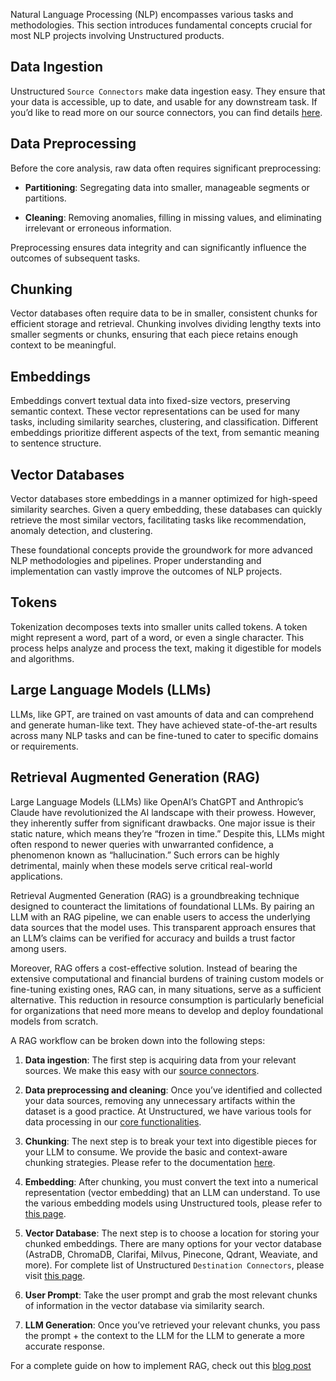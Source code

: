 

Natural Language Processing (NLP) encompasses various tasks and methodologies. This section introduces fundamental concepts crucial for most NLP projects involving Unstructured products.

## Data Ingestion

Unstructured `Source Connectors` make data ingestion easy. They ensure that your data is accessible, up to date, and usable for any downstream task. If you’d like to read more on our source connectors, you can find details [here](/ingest/source-connectors/overview).

## Data Preprocessing

Before the core analysis, raw data often requires significant preprocessing:

*   **Partitioning**: Segregating data into smaller, manageable segments or partitions.

*   **Cleaning**: Removing anomalies, filling in missing values, and eliminating irrelevant or erroneous information.


Preprocessing ensures data integrity and can significantly influence the outcomes of subsequent tasks.

## Chunking

Vector databases often require data to be in smaller, consistent chunks for efficient storage and retrieval. Chunking involves dividing lengthy texts into smaller segments or chunks, ensuring that each piece retains enough context to be meaningful.

## Embeddings

Embeddings convert textual data into fixed-size vectors, preserving semantic context. These vector representations can be used for many tasks, including similarity searches, clustering, and classification. Different embeddings prioritize different aspects of the text, from semantic meaning to sentence structure.

## Vector Databases

Vector databases store embeddings in a manner optimized for high-speed similarity searches. Given a query embedding, these databases can quickly retrieve the most similar vectors, facilitating tasks like recommendation, anomaly detection, and clustering.

These foundational concepts provide the groundwork for more advanced NLP methodologies and pipelines. Proper understanding and implementation can vastly improve the outcomes of NLP projects.

## Tokens

Tokenization decomposes texts into smaller units called tokens. A token might represent a word, part of a word, or even a single character. This process helps analyze and process the text, making it digestible for models and algorithms.

## Large Language Models (LLMs)

LLMs, like GPT, are trained on vast amounts of data and can comprehend and generate human-like text. They have achieved state-of-the-art results across many NLP tasks and can be fine-tuned to cater to specific domains or requirements.

## Retrieval Augmented Generation (RAG)

Large Language Models (LLMs) like OpenAI’s ChatGPT and Anthropic’s Claude have revolutionized the AI landscape with their prowess. However, they inherently suffer from significant drawbacks. One major issue is their static nature, which means they’re “frozen in time.” Despite this, LLMs might often respond to newer queries with unwarranted confidence, a phenomenon known as “hallucination.” Such errors can be highly detrimental, mainly when these models serve critical real-world applications.

Retrieval Augmented Generation (RAG) is a groundbreaking technique designed to counteract the limitations of foundational LLMs. By pairing an LLM with an RAG pipeline, we can enable users to access the underlying data sources that the model uses. This transparent approach ensures that an LLM’s claims can be verified for accuracy and builds a trust factor among users.

Moreover, RAG offers a cost-effective solution. Instead of bearing the extensive computational and financial burdens of training custom models or fine-tuning existing ones, RAG can, in many situations, serve as a sufficient alternative. This reduction in resource consumption is particularly beneficial for organizations that need more means to develop and deploy foundational models from scratch.

A RAG workflow can be broken down into the following steps:

1.  **Data ingestion**: The first step is acquiring data from your relevant sources. We make this easy with our [source connectors](/ingest/source-connectors/overview).

2.  **Data preprocessing and cleaning**: Once you’ve identified and collected your data sources, removing any unnecessary artifacts within the dataset is a good practice. At Unstructured, we have various tools for data processing in our [core functionalities](/open-source/core-functionality/overview).

3.  **Chunking**: The next step is to break your text into digestible pieces for your LLM to consume. We provide the basic and context-aware chunking strategies. Please refer to the documentation [here](/open-source/core-functionality/chunking).

4.  **Embedding**: After chunking, you must convert the text into a numerical representation (vector embedding) that an LLM can understand. To use the various embedding models using Unstructured tools, please refer to [this page](/open-source/core-functionality/embedding).

5.  **Vector Database**: The next step is to choose a location for storing your chunked embeddings. There are many options for your vector database (AstraDB, ChromaDB, Clarifai, Milvus, Pinecone, Qdrant, Weaviate, and more). For complete list of Unstructured `Destination Connectors`, please visit [this page](/ingest/destination-connectors/overview).

6.  **User Prompt**: Take the user prompt and grab the most relevant chunks of information in the vector database via similarity search.

7.  **LLM Generation**: Once you’ve retrieved your relevant chunks, you pass the prompt + the context to the LLM for the LLM to generate a more accurate response.


For a complete guide on how to implement RAG, check out this [blog post](https://medium.com/unstructured-io/effortless-document-extraction-a-guide-to-using-unstructured-api-and-data-connectors-6c2659eda4af)